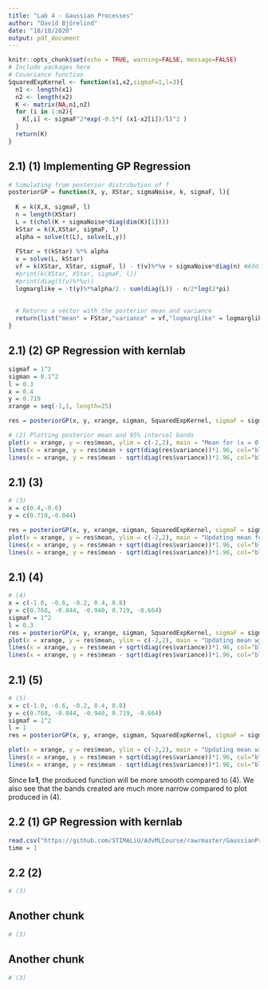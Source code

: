 ```yaml
---
title: "Lab 4 - Gaussian Processes"
author: "David Björelind"
date: "10/18/2020"
output: pdf_document
---
```


```r
knitr::opts_chunk$set(echo = TRUE, warning=FALSE, message=FALSE)
# Include packages here
# Covariance function
SquaredExpKernel <- function(x1,x2,sigmaF=1,l=3){
  n1 <- length(x1)
  n2 <- length(x2)
  K <- matrix(NA,n1,n2)
  for (i in 1:n2){
    K[,i] <- sigmaF^2*exp(-0.5*( (x1-x2[i])/l)^2 )
  }
  return(K)
}
```


## 2.1) (1) Implementing GP Regression
```r
# Simulating from posterior distribution of f
posteriorGP = function(X, y, XStar, sigmaNoise, k, sigmaF, l){
  
  K = k(X,X, sigmaF, l)
  n = length(XStar)
  L = t(chol(K + sigmaNoise*diag(dim(K)[1])))
  kStar = k(X,XStar, sigmaF, l)
  alpha = solve(t(L), solve(L,y))
  
  FStar = t(kStar) %*% alpha
  v = solve(L, kStar)
  vf = k(XStar, XStar, sigmaF, l) - t(v)%*%v + sigmaNoise*diag(n) #Adding sigma for noise
  #print(k(XStar, XStar, sigmaF, l))
  #print(diag(t(v)%*%v))
  logmarglike = -t(y)%*%alpha/2 - sum(diag(L)) - n/2*log(2*pi)
  
  
  # Returns a vector with the posterior mean and variance
  return(list("mean" = FStar,"variance" = vf,"logmarglike" = logmarglike))
}
```

## 2.1) (2) GP Regression with kernlab
```r
sigmaf = 1^2
sigman = 0.1^2
l = 0.3
x = 0.4
y = 0.719
xrange = seq(-1,1, length=25)

res = posteriorGP(x, y, xrange, sigman, SquaredExpKernel, sigmaF = sigmaf, l=l)

# (2) Plotting posterior mean and 95% interval bands
plot(x = xrange, y = res$mean, ylim = c(-2,2), main = "Mean for (x = 0.4, y = 0.719)")
lines(x = xrange, y = res$mean + sqrt(diag(res$variance))*1.96, col="blue", type="l")
lines(x = xrange, y = res$mean - sqrt(diag(res$variance))*1.96, col="blue",  type="l")

```

## 2.1) (3)
```r
# (3)
x = c(0.4,-0.6)
y = c(0.719,-0.044)

res = posteriorGP(x, y, xrange, sigman, SquaredExpKernel, sigmaF = sigmaf, l=l)
plot(x = xrange, y = res$mean, ylim = c(-2,2), main = "Updating mean for 2 observations")
lines(x = xrange, y = res$mean + sqrt(diag(res$variance))*1.96, col="blue", type="l")
lines(x = xrange, y = res$mean - sqrt(diag(res$variance))*1.96, col="blue",  type="l")
```

## 2.1) (4)
```r
# (4)
x = c(-1.0, -0.6, -0.2, 0.4, 0.8) 
y = c(0.768, -0.044, -0.940, 0.719, -0.664)
sigmaf = 1^2
l = 0.3
res = posteriorGP(x, y, xrange, sigman, SquaredExpKernel, sigmaF = sigmaf, l=l)
plot(x = xrange, y = res$mean, ylim = c(-2,2), main = "Updating mean with 5 observations")
lines(x = xrange, y = res$mean + sqrt(diag(res$variance))*1.96, col="blue", type="l")
lines(x = xrange, y = res$mean - sqrt(diag(res$variance))*1.96, col="blue",  type="l")
```
## 2.1) (5)
```r
# (5)
x = c(-1.0, -0.6, -0.2, 0.4, 0.8) 
y = c(0.768, -0.044, -0.940, 0.719, -0.664)
sigmaf = 1^2
l = 1
res = posteriorGP(x, y, xrange, sigman, SquaredExpKernel, sigmaF = sigmaf, l=l)

plot(x = xrange, y = res$mean, ylim = c(-3,2), main = "Updating mean with 5 observations and l=1")
lines(x = xrange, y = res$mean + sqrt(diag(res$variance))*1.96, col="blue", type="l")
lines(x = xrange, y = res$mean - sqrt(diag(res$variance))*1.96, col="blue",  type="l")
```
Since **l=1**, the produced function will be more smooth compared to (4). We also see that the bands created are much more narrow compared to plot produced in (4).


## 2.2 (1) GP Regression with kernlab
```r
read.csv("https://github.com/STIMALiU/AdvMLCourse/raw/master/GaussianProcess/Code/TempTullinge.csv", header=TRUE, sep=";")
time = 1
```

## 2.2 (2)
```r
# (3)


```

## Another chunk
```r
# (3)


```

## Another chunk
```r
# (3)


```